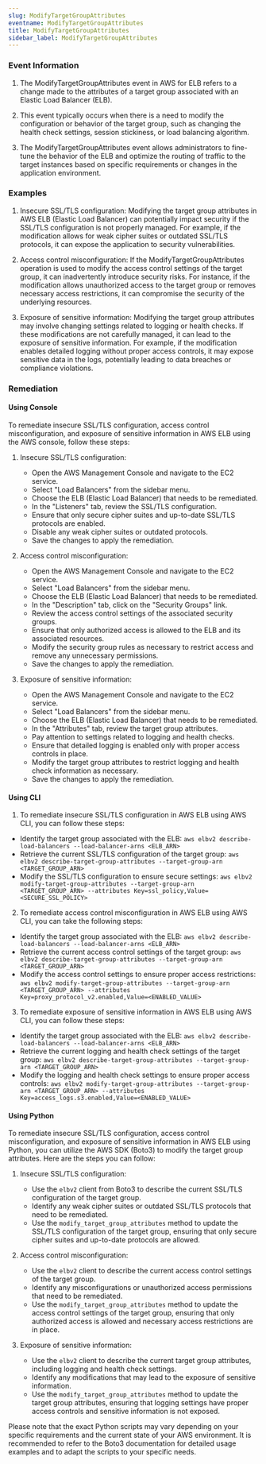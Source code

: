 ```yaml
--- 
slug: ModifyTargetGroupAttributes
eventname: ModifyTargetGroupAttributes
title: ModifyTargetGroupAttributes
sidebar_label: ModifyTargetGroupAttributes
---
```

                       
### Event Information

1. The ModifyTargetGroupAttributes event in AWS for ELB refers to a change made to the attributes of a target group associated with an Elastic Load Balancer (ELB).

2. This event typically occurs when there is a need to modify the configuration or behavior of the target group, such as changing the health check settings, session stickiness, or load balancing algorithm.

3. The ModifyTargetGroupAttributes event allows administrators to fine-tune the behavior of the ELB and optimize the routing of traffic to the target instances based on specific requirements or changes in the application environment.


### Examples

1. Insecure SSL/TLS configuration: Modifying the target group attributes in AWS ELB (Elastic Load Balancer) can potentially impact security if the SSL/TLS configuration is not properly managed. For example, if the modification allows for weak cipher suites or outdated SSL/TLS protocols, it can expose the application to security vulnerabilities.

2. Access control misconfiguration: If the ModifyTargetGroupAttributes operation is used to modify the access control settings of the target group, it can inadvertently introduce security risks. For instance, if the modification allows unauthorized access to the target group or removes necessary access restrictions, it can compromise the security of the underlying resources.

3. Exposure of sensitive information: Modifying the target group attributes may involve changing settings related to logging or health checks. If these modifications are not carefully managed, it can lead to the exposure of sensitive information. For example, if the modification enables detailed logging without proper access controls, it may expose sensitive data in the logs, potentially leading to data breaches or compliance violations.

### Remediation

#### Using Console

To remediate insecure SSL/TLS configuration, access control misconfiguration, and exposure of sensitive information in AWS ELB using the AWS console, follow these steps:

1. Insecure SSL/TLS configuration:
   - Open the AWS Management Console and navigate to the EC2 service.
   - Select "Load Balancers" from the sidebar menu.
   - Choose the ELB (Elastic Load Balancer) that needs to be remediated.
   - In the "Listeners" tab, review the SSL/TLS configuration.
   - Ensure that only secure cipher suites and up-to-date SSL/TLS protocols are enabled.
   - Disable any weak cipher suites or outdated protocols.
   - Save the changes to apply the remediation.

2. Access control misconfiguration:
   - Open the AWS Management Console and navigate to the EC2 service.
   - Select "Load Balancers" from the sidebar menu.
   - Choose the ELB (Elastic Load Balancer) that needs to be remediated.
   - In the "Description" tab, click on the "Security Groups" link.
   - Review the access control settings of the associated security groups.
   - Ensure that only authorized access is allowed to the ELB and its associated resources.
   - Modify the security group rules as necessary to restrict access and remove any unnecessary permissions.
   - Save the changes to apply the remediation.

3. Exposure of sensitive information:
   - Open the AWS Management Console and navigate to the EC2 service.
   - Select "Load Balancers" from the sidebar menu.
   - Choose the ELB (Elastic Load Balancer) that needs to be remediated.
   - In the "Attributes" tab, review the target group attributes.
   - Pay attention to settings related to logging and health checks.
   - Ensure that detailed logging is enabled only with proper access controls in place.
   - Modify the target group attributes to restrict logging and health check information as necessary.
   - Save the changes to apply the remediation.

#### Using CLI

1. To remediate insecure SSL/TLS configuration in AWS ELB using AWS CLI, you can follow these steps:

- Identify the target group associated with the ELB: `aws elbv2 describe-load-balancers --load-balancer-arns <ELB_ARN>`
- Retrieve the current SSL/TLS configuration of the target group: `aws elbv2 describe-target-group-attributes --target-group-arn <TARGET_GROUP_ARN>`
- Modify the SSL/TLS configuration to ensure secure settings: `aws elbv2 modify-target-group-attributes --target-group-arn <TARGET_GROUP_ARN> --attributes Key=ssl_policy,Value=<SECURE_SSL_POLICY>`

2. To remediate access control misconfiguration in AWS ELB using AWS CLI, you can take the following steps:

- Identify the target group associated with the ELB: `aws elbv2 describe-load-balancers --load-balancer-arns <ELB_ARN>`
- Retrieve the current access control settings of the target group: `aws elbv2 describe-target-group-attributes --target-group-arn <TARGET_GROUP_ARN>`
- Modify the access control settings to ensure proper access restrictions: `aws elbv2 modify-target-group-attributes --target-group-arn <TARGET_GROUP_ARN> --attributes Key=proxy_protocol_v2.enabled,Value=<ENABLED_VALUE>`

3. To remediate exposure of sensitive information in AWS ELB using AWS CLI, you can follow these steps:

- Identify the target group associated with the ELB: `aws elbv2 describe-load-balancers --load-balancer-arns <ELB_ARN>`
- Retrieve the current logging and health check settings of the target group: `aws elbv2 describe-target-group-attributes --target-group-arn <TARGET_GROUP_ARN>`
- Modify the logging and health check settings to ensure proper access controls: `aws elbv2 modify-target-group-attributes --target-group-arn <TARGET_GROUP_ARN> --attributes Key=access_logs.s3.enabled,Value=<ENABLED_VALUE>`

#### Using Python

To remediate insecure SSL/TLS configuration, access control misconfiguration, and exposure of sensitive information in AWS ELB using Python, you can utilize the AWS SDK (Boto3) to modify the target group attributes. Here are the steps you can follow:

1. Insecure SSL/TLS configuration:
   - Use the `elbv2` client from Boto3 to describe the current SSL/TLS configuration of the target group.
   - Identify any weak cipher suites or outdated SSL/TLS protocols that need to be remediated.
   - Use the `modify_target_group_attributes` method to update the SSL/TLS configuration of the target group, ensuring that only secure cipher suites and up-to-date protocols are allowed.

2. Access control misconfiguration:
   - Use the `elbv2` client to describe the current access control settings of the target group.
   - Identify any misconfigurations or unauthorized access permissions that need to be remediated.
   - Use the `modify_target_group_attributes` method to update the access control settings of the target group, ensuring that only authorized access is allowed and necessary access restrictions are in place.

3. Exposure of sensitive information:
   - Use the `elbv2` client to describe the current target group attributes, including logging and health check settings.
   - Identify any modifications that may lead to the exposure of sensitive information.
   - Use the `modify_target_group_attributes` method to update the target group attributes, ensuring that logging settings have proper access controls and sensitive information is not exposed.

Please note that the exact Python scripts may vary depending on your specific requirements and the current state of your AWS environment. It is recommended to refer to the Boto3 documentation for detailed usage examples and to adapt the scripts to your specific needs.


 